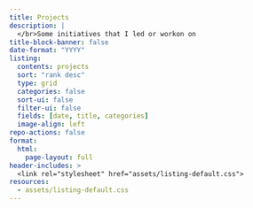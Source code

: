 ```yaml
---
title: Projects
description: |
  </br>Some initiatives that I led or workon on
title-block-banner: false
date-format: "YYYY"
listing: 
  contents: projects
  sort: "rank desc"
  type: grid
  categories: false
  sort-ui: false
  filter-ui: false
  fields: [date, title, categories]
  image-align: left
repo-actions: false
format: 
  html: 
    page-layout: full
header-includes: >
  <link rel="stylesheet" href="assets/listing-default.css">
resources:
  - assets/listing-default.css
---
```

